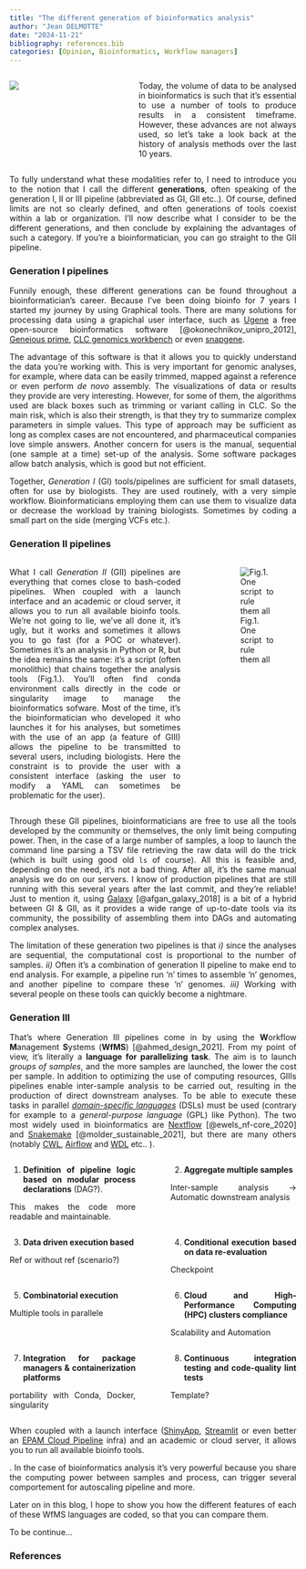 ```yaml
---
title: "The different generation of bioinformatics analysis"
author: "Jean DELMOTTE"
date: "2024-11-21"
bibliography: references.bib
categories: [Opinion, Bioinformatics, Workflow managers]
---
```


<style>
body {
text-align: justify}
</style>

::: columns

::: {.column width="38%"}

![](IA_postprod_image.jpg)
:::

::: {.column width="2%"}

:::

::: {.column width="60%"}
Today, the volume of data to be analysed in bioinformatics is such that it's essential to use a number of tools to produce results in a consistent timeframe. However, these advances are not always used, so let's take a look back at the history of analysis methods over the last 10 years.
:::

:::

To fully understand what these modalities refer to, I need to introduce you to the notion that I call the different **generations**, often speaking of the generation I, II or III pipeline (abbreviated as GI, GII etc..). Of course, defined limits are not so clearly defined, and often generations of tools coexist within a lab or organization. I'll now describe what I consider to be the different generations, and then conclude by explaining the advantages of such a category. If you're a bioinformatician, you can go straight to the GII pipeline.


### Generation I pipelines

Funnily enough, these different generations can be found throughout a bioinformatician's career. Because I've been doing bioinfo for 7 years I started my journey by using Graphical tools. There are many solutions for processing data using a grapichal user interface, such as [Ugene](https://ugene.net/) a free open-source bioinformatics software [@okonechnikov_unipro_2012], [Geneious prime](https://www.geneious.com/features/prime), [CLC genomics workbench](https://digitalinsights.qiagen.com/products-overview/discovery-insights-portfolio/analysis-and-visualization/qiagen-clc-genomics-workbench/) or even [snapgene](https://www.snapgene.com/).

The advantage of this software is that it allows you to quickly understand the data you're working with. This is very important for genomic analyses, for example, where data can be easily trimmed, mapped against a reference or even perform *de novo* assembly. The visualizations of data or results they provide are very interesting. However, for some of them, the algorithms used are black boxes such as trimming or variant calling in CLC. So the main risk, which is also their strength, is that they try to summarize complex parameters in simple values. This type of approach may be sufficient as long as complex cases are not encountered, and pharmaceutical companies love simple answers. Another concern for users is the manual, sequential (one sample at a time) set-up of the analysis. Some software packages allow batch analysis, which is good but not efficient.

Together, *Generation I* (GI) tools/pipelines are sufficient for small datasets, often for use by biologists. They are used routinely, with a very simple workflow. Bioinformaticians employing them can use them to visualize data or decrease the workload by training biologists. Sometimes by coding a small part on the side (merging VCFs etc.).

### Generation II pipelines

::: columns

::: {.column width="65%"}

What I call *Generation II* (GII) pipelines are everything that comes close to bash-coded pipelines. When coupled with a launch interface and an academic or cloud server, it allows you to run all available bioinfo tools. We're not going to lie, we've all done it, it's ugly, but it works and sometimes it allows you to go fast (for a POC or whatever). Sometimes it's an analysis in Python or R, but the idea remains the same: it's a script (often monolithic) that chains together the analysis tools (Fig.1.). You'll often find conda environment calls directly in the code or singularity image to manage the bioinformatics sofware. Most of the time, it's the bioinformatician who developed it who launches it for his analyses, but sometimes with the use of an app (a feature of GIII) allows the pipeline to be transmitted to several users, including biologists. Here the constraint is to provide the user with a consistent interface (asking the user to modify a YAML can sometimes be problematic for the user).

:::

::: {.column width="5%"}

:::

::: {.column width="30%"}
![Fig.1. One script to rule them all](GII_pipeline_example.png)
:::

:::

Through these GII pipelines, bioinformaticians are free to use all the tools developed by the community or themselves, the only limit being computing power. Then, in the case of a large number of samples, a loop to launch the command line parsing a TSV file retrieving the raw data will do the trick (which is built using good old `ls` of course). All this is feasible and, depending on the need, it's not a bad thing. After all, it's the same manual analysis we do on our servers. I know of production pipelines that are still running with this several years after the last commit, and they're reliable! Just to mention it, using [Galaxy](https://usegalaxy.org/) [@afgan_galaxy_2018] is a bit of a hybrid between GI & GII, as it provides a wide range of up-to-date tools via its community, the possibility of assembling them into DAGs and automating complex analyses.

The limitation of these generation two pipelines is that *i)* since the analyses are sequential, the computational cost is proportional to the number of samples. *ii)* Often it's a combination of generation II pipeline to make end to end analysis. For example, a pipeline run 'n' times to assemble 'n' genomes, and another pipeline to compare these 'n' genomes. *iii)* Working with several people on these tools can quickly become a nightmare.

### Generation III

That's where Generation III pipelines come in by using the **W**orkflow **M**anagement **S**ystems (**WfMS**) [@ahmed_design_2021]. From my point of view, it's literally a **language for parallelizing task**. The aim is to launch *groups of samples*, and the more samples are launched, the lower the cost per sample. In addition to optimizing the use of computing resources, GIIIs pipelines enable inter-sample analysis to be carried out, resulting in the production of direct downstream analyses. To be able to execute these tasks in parallel *[domain-specific languages](https://en.wikipedia.org/wiki/Domain-specific_language)* (DSLs) must be used (contrary for example to a *general-purpose language* (GPL) like Python). The two most widely used in bioinformatics are [Nextflow](https://www.nextflow.io/docs/latest/index.html) [@ewels_nf-core_2020] and [Snakemake](https://snakemake.readthedocs.io/en/stable/) [@molder_sustainable_2021], but there are many others (notably [CWL](https://www.commonwl.org/), [Airflow](https://airflow.apache.org/) and [WDL](https://openwdl.org/) etc.. ). 

::: columns

::: {.column width="46%"}
1) **Definition of pipeline logic based on modular process declarations** (DAG?). 

This makes the code more readable and maintainable.
:::

::: {.column width="4%"}
:::

::: {.column width="46%"}
2) **Aggregate multiple samples**

Inter-sample analysis -> Automatic downstream analysis
:::

:::



::: columns

::: {.column width="46%"}
3) **Data driven execution based**

Ref or without ref (scenario?)
:::

::: {.column width="4%"}
:::

::: {.column width="46%"}
4) **Conditional execution based on data re-evaluation**

Checkpoint
:::

:::




::: columns


::: {.column width="46%"}
5) **Combinatorial execution**

Multiple tools in parallele
:::

::: {.column width="4%"}
:::

::: {.column width="46%"}
6) **Cloud and High-Performance Computing (HPC) clusters compliance**

Scalability and Automation
:::

:::



::: columns
::: {.column width="46%"}
7) **Integration for package managers & containerization platforms**

portability with Conda, Docker, singularity
:::

::: {.column width="4%"}
:::

::: {.column width="46%"}
8) **Continuous integration testing and code-quality lint tests**

Template?
:::

:::




When coupled with a launch interface ([ShinyApp](https://www.shinyapps.io/), [Streamlit](https://streamlit.io/) or even better an [EPAM Cloud Pipeline](https://lifescience.opensource.epam.com/cloud/) infra) and an academic or cloud server, it allows you to run all available bioinfo tools.

. In the case of bioinformatics analysis it's very powerful because you share the computing power between samples and process, can trigger several comportement for autoscaling pipeline and more. 

Later on in this blog, I hope to show you how the different features of each of these WfMS languages are coded, so that you can compare them.

To be continue...

### References

::: {#refs}
:::

<script style="text-align:center" type="text/javascript" src="https://cdnjs.buymeacoffee.com/1.0.0/button.prod.min.js" data-name="bmc-button" data-slug="propan2one" data-color="#3b0579" data-emoji="" data-font="Cookie" data-text="Buy me a coffee" data-outline-color="#ffffff" data-font-color="#ffffff" data-coffee-color="#FFDD00" ></script>
